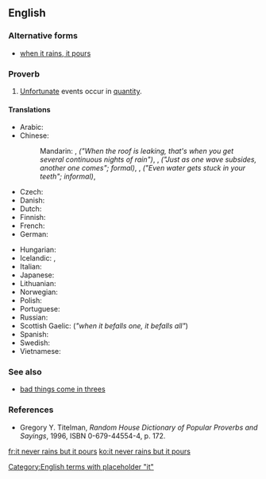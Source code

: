 ==English==

===Alternative forms===
* [[when it rains, it pours]]

===Proverb===
{{head|en|proverb|head=[[it]] [[never]] [[rain]]s [[but]] it [[pour]]s}}

# [[unfortunate|Unfortunate]] events occur in [[quantity]].

====Translations====
{{trans-top|unfortunate events occur in quantity}}
* Arabic: {{t+|ar|هي المصائب لا تأتي فرادى}}
* Chinese:
*: Mandarin: {{t|cmn|屋漏偏逢連夜雨|sc=Hani}}, {{t|cmn|屋漏偏逢连夜雨|tr= wū lòu piān féng lián yè yǔ|sc=Hani}} ''("When the roof is leaking, that's when you get several continuous nights of rain")'', {{t+|cmn|一波未平，一波又起|sc=Hani}}, {{t+|cmn|一波未平，一波又起|tr=yī bō wèi píng yī bō yòu qǐ|sc=Hani}} ''("Just as one wave subsides, another one comes"; formal)'', {{t|cmn|喝口涼水都能塞牙縫|sc=Hani}}, {{t|cmn|喝口凉水都能塞牙缝|tr=hē kǒu liángshuǐ sài yá fèng|sc=Hani}} ''("Even water gets stuck in your teeth"; informal)'', {{t+|cmn|祸不单行|sc=Hani}}
* Czech: {{t-needed|cs}}
* Danish: {{t|da|en ulykke kommer sjældent alene }}
* Dutch: {{t|nl|een ongeluk komt zelden alleen}}
* Finnish: {{t|fi|kaikki on vastaan, vain saha puoltaa}}
* French: {{t+|fr|un malheur ne vient jamais seul}}
* German: {{t+|de|ein Unglück kommt selten allein}}
{{trans-mid}}
* Hungarian: {{t+|hu|a baj nem jár egyedül}}
* Icelandic: {{t+|is|sjaldan er ein báran stök}}, {{t+|is|það er ýmist of eða van}}
* Italian: {{t|it|i guai non vengono mai da soli}}
* Japanese: {{t|ja|踏んだり蹴ったり|tr=ふんだりけったり, fundari-kettari|sc=Jpan}}
* Lithuanian: {{t|lt|bėda viena nevaikšto}}
* Norwegian: {{t+|no|en ulykke kommer sjelden alene}}
* Polish: {{t+|pl|nieszczęścia chodzą parami}}
* Portuguese: {{t|pt|um mal nunca vem só}}
* Russian: {{t+|ru|пришла беда — отворяй ворота|tr=prišlá bedá — otvorjáj voróta|sc=Cyrl}} {{qualifier|when the trouble comes, open the gate}}
* Scottish Gaelic: {{t|gd|nuair a thig air duine, thig air uile}} (''"when it befalls one, it befalls all"'')
* Spanish: {{t|es|las desgracias nunca vienen solas}}
* Swedish: {{t|sv|en olycka kommer sällan ensam}}
* Vietnamese: {{t-needed|vi}}
{{trans-bottom}}

===See also===
* [[bad things come in threes]]

===References===
* Gregory Y. Titelman, ''Random House Dictionary of Popular Proverbs and Sayings'', 1996, ISBN 0-679-44554-4, p. 172.

[[Category:English terms with placeholder "it"]]

[[fr:it never rains but it pours]]
[[ko:it never rains but it pours]]